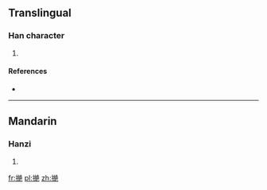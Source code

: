 ==Translingual==

===Han character===
{{Han char|rn=64|rad=手|as=12|sn=15|four=|canj=手女火山 (QVFU)}}

# {{defn|Han|sort=手12}}

====References====
* {{Han ref|kx=0455.130|dkj=12729|dj=0804.190|hdz=31965.030|uh=64A7|ud=25767}}

----

==Mandarin==

===Hanzi===
{{cmn-hanzi|pin=[[jué]] ([[jue2]])|wg=chüeh<sup>2</sup>}}

# {{defn|lang=cmn|sort=手12}}

[[fr:撧]]
[[pl:撧]]
[[zh:撧]]